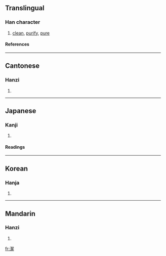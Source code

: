 {{see|洁}}

==Translingual==
===Han character===
{{Han char|rn=85|rad=水|as=12|sn=15|four=3719<sub>3</sub>|canj=水手竹火 (EQHF)}}
# [[clean]], [[purify]], [[pure]]
====References====
{{Han ref|kx=0648.400|dkj=18231|dj=1058.230|hdz=31743.010|uh=6F54|ud=28500|bh=BCE4|bd=48356}}

----
==Cantonese==
===Hanzi===
{{yue-hanzi|jyut=|y=git3}}
# {{defn|Cantonese}}

----
==Japanese==
===Kanji===
{{ja-kanji|grade=5|rs=水12}}
# {{defn|Japanese}} 
====Readings====
{{ja-readings|on=[[けつ]] (ketsu)|kun=[[いさぎよい]] (isagiyoi)}}

----
==Korean==
===Hanja===
{{ko-hanja|hangeul=결|eumhun=|rv=gyeol|mr=kyŏl|y=kyel}}
# {{defn|Korean}}

----
==Mandarin==
===Hanzi===
{{cmn-hanzi|sim=洁|pin=[[jié]] ([[jie2]])|wg=chieh<sup>2</sup>}}
# {{defn|Mandarin}}

[[fr:潔]]
